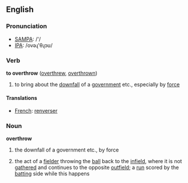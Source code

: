 ==English==
=== Pronunciation ===
*[[w:SAMPA|SAMPA]]: /'/
*[[w:IPA|IPA]]: /ovəɻ'θɻɔʊ/

=== Verb ===
'''to overthrow''' ([[overthrew]], [[overthrown]])

# to bring about the [[downfall]] of a [[government]] etc., especially by [[force]]
==== Translations ====
*[[French]]: [[renverser]]

===Noun===
'''overthrow'''
# the downfall of a government etc., by force
#{{cricket}} the act of a [[fielder]] throwing the [[ball]] back to the [[infield]], where it is not [[gather]]ed and continues to the opposite [[outfield]]; a [[run]] scored by the [[batting]] side while this happens